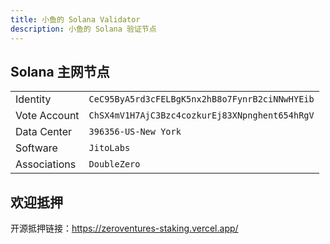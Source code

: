 ```yaml
---
title: 小鱼的 Solana Validator
description: 小鱼的 Solana 验证节点
---
```



## Solana 主网节点

| | |
|--|--|
| Identity | `CeC95ByA5rd3cFELBgK5nx2hB8o7FynrB2ciNNwHYEib` |
| Vote Account | `ChSX4mV1H7AjC3Bzc4cozkurEj83XNpnghent654hRgV` |
| Data Center | `396356-US-New York` |
| Software | `JitoLabs` |
| Associations | `DoubleZero` |

## 欢迎抵押

开源抵押链接：https://zeroventures-staking.vercel.app/